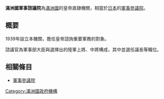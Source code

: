'''滿洲國軍事諮議院'''為[[滿洲國|滿洲國]]的皇帝直隷機關，相當於[[大日本帝國|日本]]的[[軍事參議院_(日本)|軍事參議院]]。

== 概要 ==
1939年設立本機關，擔任皇帝諮詢重要軍務的對象。

諮議官為軍事部大臣與選擇出的陸軍上將、中將構成，其中並選任議長等職位。

==相關條目==
* [[軍事參議院|軍事參議院]]
{{滿洲國政府機構}} 
[[Category:滿洲國政府機構|Category:滿洲國政府機構]]